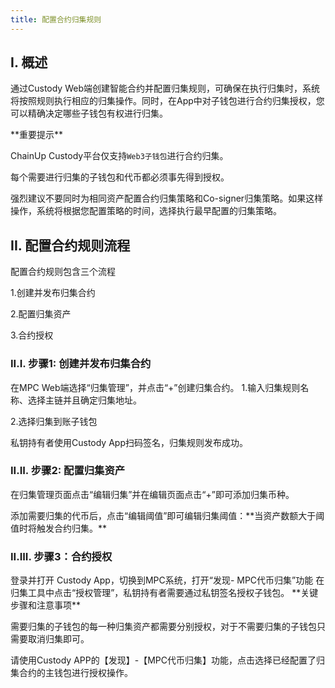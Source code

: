 ```yaml
---
title: 配置合约归集规则
---
```


## I. 概述
通过Custody Web端创建智能合约并配置归集规则，可确保在执行归集时，系统将按照规则执行相应的归集操作。同时，在App中对子钱包进行合约归集授权，您可以精确决定哪些子钱包有权进行归集。


<Warning>
**重要提示**

ChainUp Custody平台仅支持`Web3子钱包`进行合约归集。

每个需要进行归集的子钱包和代币都必须事先得到授权。

强烈建议不要同时为相同资产配置合约归集策略和Co-signer归集策略。如果这样操作，系统将根据您配置策略的时间，选择执行最早配置的归集策略。

</Warning>


## II. 配置合约规则流程

配置合约规则包含三个流程

1.创建并发布归集合约

2.配置归集资产

3.合约授权

### II.I. 步骤1: 创建并发布归集合约

<Steps>
<Step title="创建并发布归集合约">
    在MPC Web端选择“归集管理”，并点击“+”创建归集合约。


</Step>
<Step title="编辑归集规则">
   1.输入归集规则名称、选择主链并且确定归集地址。

   2.选择归集到账子钱包


</Step>
<Step title="签名发布合约">
    私钥持有者使用Custody App扫码签名，归集规则发布成功。
</Step>
</Steps>




### II.II. 步骤2: 配置归集资产
<Steps>
<Step title="编辑归集阈值">

 在归集管理页面点击“编辑归集”并在编辑页面点击“+”即可添加归集币种。


</Step>
<Step title="编辑归集阈值">
添加需要归集的代币后，点击“编辑阈值”即可编辑归集阈值：**当资产数额大于阈值时将触发合约归集。**

</Step>
</Steps>



### II.III. 步骤3：合约授权

<Steps>
<Step title="打开MPC代币归集">
    登录并打开 Custody App，切换到MPC系统，打开“发现- MPC代币归集”功能


</Step>
<Step title="授权管理">
   在归集工具中点击“授权管理”，私钥持有者需要通过私钥签名授权子钱包。

  <Warning>
**关键步骤和注意事项**

需要归集的子钱包的每一种归集资产都需要分别授权，对于不需要归集的子钱包只需要取消归集即可。

请使用Custody APP的【发现】-【MPC代币归集】功能，点击选择已经配置了归集合约的主钱包进行授权操作。
</Warning>

</Step>

</Steps>


